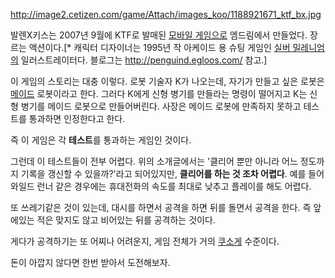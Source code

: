 http://image2.cetizen.com/game/Attach/images_koo/1188921671_ktf_bx.jpg

발렌X키스는 2007년 9월에 KTF로 발매된 [[모바일 게임]]으로 엠드림에서 만들었다. 장르는 액션이다.[* 캐릭터 디자이너는 1995년 작 아케이드 용 슈팅 게임인 [[실버 밀레니엄]]의 일러스트레이터다. 블로그는 http://penguind.egloos.com/ 참고.] 

이 게임의 스토리는 대충 이렇다. 로봇 기술자 K가 나오는데, 자기가 만들고 싶은 로봇은 [[메이드]] 로봇이라고 한다. 그러다 K에게 신형 병기를 만들라는 명령이 떨어지고 K는 신형 병기를 메이드 로봇으로 만들어버린다. 사장은 메이드 로봇에 만족하지 못하고 테스트를 통과하면 인정한다고 한다.

즉 이 게임은 각 '''테스트'''를 통과하는 게임인 것이다.

그런데 이 테스트들이 전부 어렵다. 위의 소개글에서는 '클리어 뿐만 아니라 어느 정도까지 기록을 갱신할 수 있을까?'라고 되어있지만, '''클리어를 하는 것 조차 어렵다'''. 예를 들어 와일드 런너 같은 경우에는 휴대전화의 속도를 최대로 낮추고 플레이를 해도 어렵다.

또 쓰레기같은 것이 있는데, 대시를 하면서 공격을 하면 뒤를 돌면서 공격을 한다. 즉 앞에있는 적은 맞지도 않고 비어있는 뒤를 공격하는 것이다.

게다가 공격하기는 또 어찌나 어려운지, 게임 전체가 거의 [[쿠소게]] 수준이다.

돈이 아깝지 않다면 한번 받아서 도전해보자.
